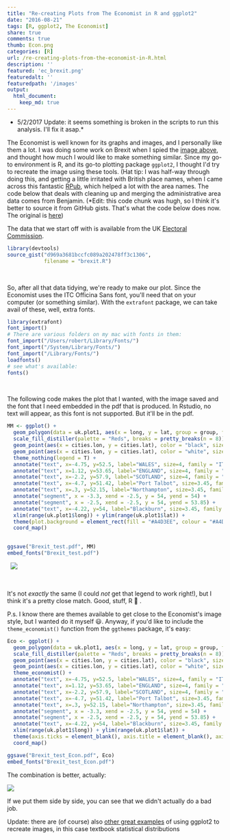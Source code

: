 ```yaml
---
title: "Re-creating Plots from The Economist in R and ggplot2"
date: "2016-08-21"
tags: [R, ggplot2, The Economist]
share: true
comments: true
thumb: Econ.png
categories: [R]
url: /re-creating-plots-from-the-economist-in-R.html
description: ''
featured: 'ec_brexit.png'
featuredalt: ''
featuredpath: '/images'
output: 
  html_document:
    keep_md: true
---
```





* 5/2/2017 Update: it seems something is broken in the scripts to run this analysis. I'll fix it asap.* 

The Economist is well known for its graphs and images, and I personally like them a lot. I was doing some work on Brexit when I spied the [image above](http://www.economist.com/news/britain/21702791-britain-unusually-open-trade-unusually-bad-mitigating-its-impact-collateral-damage), and thought how much I would like to make something similar. Since my go-to environment is R, and its go-to plotting package `ggplot2`, I thought I'd try to recreate the image using these tools. (Hat tip: I was half-way through doing this, and getting a little irritated with British place names, when I came across this fantastic [RPub](http://rpubs.com/rouille/191996), which helped a lot with the area names. The code below that deals with cleaning up and merging the administrative area data comes from Benjamin. (*Edit: this code chunk was hugh, so I think it's better to source it from GitHub gists. That's what the code below does now. The original is [here](https://gist.github.com/RobertMyles/d969a3681bccfc089a202478ff3c1306))

The data that we start off with is available from the UK [Electoral Commission](http://www.electoralcommission.org.uk/find-information-by-subject/elections-and-referendums/past-elections-and-referendums/eu-referendum).


```r
library(devtools)
source_gist("d969a3681bccfc089a202478ff3c1306",
            filename = "brexit.R")
```
&nbsp; 

So, after all that data tidying, we're ready to make our plot. Since the Economist uses the ITC Officina Sans font, you'll need that on your computer (or something similar). With the `extrafont` package, we can take avail of these, well, extra fonts.


```r
library(extrafont)
font_import()
# There are various folders on my mac with fonts in them:
font_import("/Users/robert/Library/Fonts/")
font_import("/System/Library/Fonts/")
font_import("/Library/Fonts/")
loadfonts()
# see what's available:
fonts()
```
&nbsp; 

The following code makes the plot that I wanted, with the image saved and the font that I need embedded in the pdf that is produced. In Rstudio, no text will appear, as this font is not supported. But it'll be in the pdf.



```r
MM <- ggplot() + 
  geom_polygon(data = uk.plot1, aes(x = long, y = lat, group = group, fill = Import_shock), colour = "white", size = 0.1) +
  scale_fill_distiller(palette = "Reds", breaks = pretty_breaks(n = 8)) +
  geom_point(aes(x = cities.lon, y = cities.lat), color = "black", size = 2.5, shape = 21, fill = "black") +
  geom_point(aes(x = cities.lon, y = cities.lat), color = "white", size = 1, shape = 21, fill = "white") +
  theme_nothing(legend = T) + 
  annotate("text", x=-4.75, y=52.5, label="WALES", size=4, family = "ITCOfficinaSans LT Book") +
  annotate("text", x=1.12, y=53.65, label="ENGLAND", size=4, family = "ITCOfficinaSans LT Book") +
  annotate("text", x=-2.2, y=57.9, label="SCOTLAND", size=4, family = "ITCOfficinaSans LT Book") +
  annotate("text", x=-4.7, y=51.42, label="Port Talbot", size=3.45, family = "ITCOfficinaSans LT Book") +
  annotate("text", x=.3, y=52.15, label="Northampton", size=3.45, family = "ITCOfficinaSans LT Book") +
  annotate("segment", x = -3.3, xend = -2.5, y = 54, yend = 54) +
  annotate("segment", x = -2.5, xend = -2.5, y = 54, yend = 53.85) +
  annotate("text", x=-4.22, y=54, label="Blackburn", size=3.45, family = "ITCOfficinaSans LT Book") +
  xlim(range(uk.plot1$long)) + ylim(range(uk.plot1$lat)) +
  theme(plot.background = element_rect(fill = "#A4D3EE", colour = "#A4D3EE"), panel.background = element_rect(fill = "#A4D3EE", colour = "#A4D3EE"), legend.position = "none") +
  coord_map()
  

ggsave("Brexit_test.pdf", MM)
embed_fonts("Brexit_test.pdf")
```


&nbsp; 
![](http://i.imgur.com/P43D0jh.png)

&nbsp; 

It's not *exactly* the same (I could *not* get that legend to work right!), but I think it's a pretty close match. Good, stuff, R :clap: .

P.s. I know there are themes available to get close to the Economist's image style, but I wanted do it myself :smiley:. Anyway, if you'd like to include the `theme_economist()` function from the `ggthemes` package, it's easy:



```r
Eco <- ggplot() + 
  geom_polygon(data = uk.plot1, aes(x = long, y = lat, group = group, fill = Import_shock), colour = "white", size = 0.1) +
  scale_fill_distiller(palette = "Reds", breaks = pretty_breaks(n = 8)) +
  geom_point(aes(x = cities.lon, y = cities.lat), color = "black", size = 2.5, shape = 21, fill = "black") +
  geom_point(aes(x = cities.lon, y = cities.lat), color = "white", size = 1, shape = 21, fill = "white") +
  theme_economist() +
  annotate("text", x=-4.75, y=52.5, label="WALES", size=4, family = "ITCOfficinaSans LT Book") +
  annotate("text", x=1.12, y=53.65, label="ENGLAND", size=4, family = "ITCOfficinaSans LT Book") +
  annotate("text", x=-2.2, y=57.9, label="SCOTLAND", size=4, family = "ITCOfficinaSans LT Book") +
  annotate("text", x=-4.7, y=51.42, label="Port Talbot", size=3.45, family = "ITCOfficinaSans LT Book") +
  annotate("text", x=.3, y=52.15, label="Northampton", size=3.45, family = "ITCOfficinaSans LT Book") +
  annotate("segment", x = -3.3, xend = -2.5, y = 54, yend = 54) +
  annotate("segment", x = -2.5, xend = -2.5, y = 54, yend = 53.85) +
  annotate("text", x=-4.22, y=54, label="Blackburn", size=3.45, family = "ITCOfficinaSans LT Book") +
  xlim(range(uk.plot1$long)) + ylim(range(uk.plot1$lat)) +
  theme(axis.ticks = element_blank(), axis.title = element_blank(), axis.text = element_blank(), panel.grid.major.y = element_blank(), legend.position = "none") + 
  coord_map()

ggsave("Brexit_test_Econ.pdf", Eco)
embed_fonts("Brexit_test_Econ.pdf")
```

The combination is better, actually: 

![](http://i.imgur.com/t5322ak.png)

If we put them side by side, you can see that we didn't actually do a bad job.

<blockquote class="imgur-embed-pub" lang="en" data-id="a/ivQ5t"><a href="//imgur.com/ivQ5t"></a></blockquote><script async src="//s.imgur.com/min/embed.js" charset="utf-8"></script>

Update: there are (of course) also [other great examples](http://rpsychologist.com/creating-a-typical-textbook-illustration-of-statistical-power-using-either-ggplot-or-base-graphics?utm_content=buffer9beb5&utm_medium=social&utm_source=twitter.com&utm_campaign=buffer) of using ggplot2 to recreate images, in this case textbook statistical distributions



